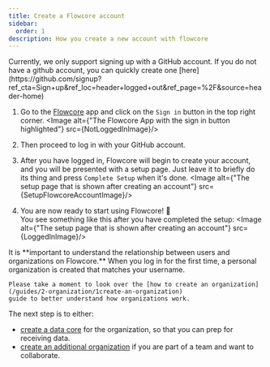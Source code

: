```yaml
---
title: Create a Flowcore account
sidebar:
  order: 1
description: How you create a new account with flowcore
---
```



<Card title="GitHub" icon="github">
    Currently, we only support signing up with a GitHub account. If you do not have a github account, you can quickly
    create one
    [here](https://github.com/signup?ref_cta=Sign+up&ref_loc=header+logged+out&ref_page=%2F&source=header-home)
</Card>

1. Go to the [Flowcore](https://flowcore.io) app and click on the `Sign in` button in the top right corner.
<Image alt={"The Flowcore App with the sign in button highlighted"} src={NotLoggedInImage}/>

2. Then proceed to log in with your GitHub account.

3. After you have logged in, Flowcore will begin to create your account, and you will be presented with a setup page. Just leave it to briefly do its thing and press `Complete Setup` when it's done.
<Image alt={"The setup page that is shown after creating an account"} src={SetupFlowcoreAccountImage}/>

4. You are now ready to start using Flowcore! 🎉<br/>
You see something like this after you have completed the setup:
<Image alt={"The setup page that is shown after creating an account"} src={LoggedInImage}/>


<Card title="Relationship between users and organizations" icon="information">
    It is **important to understand the relationship between users and organizations on Flowcore.** When you log in for
    the first time, a personal organization is created that matches your username.

    Please take a moment to look over the [how to create an organization](/guides/2-organization/1create-an-organization)
    guide to better understand how organizations work.
</Card>

The next step is to either:
- [create a data core](/guides/3-data-core/2create-data-core) for the organization, so that you can prep for receiving data.
- [create an additional organization](/guides/2-organization/1create-an-organization) if you are part of a team and want to collaborate.